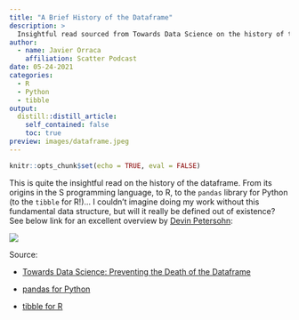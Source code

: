 ```yaml
---
title: "A Brief History of the Dataframe"
description: > 
  Insightful read sourced from Towards Data Science on the history of the dataframe - From its origins in the S programming language, to R, to pandas for Python (to the tibble for R).
author:
  - name: Javier Orraca
    affiliation: Scatter Podcast
date: 05-24-2021
categories:
  - R
  - Python
  - tibble
output:
  distill::distill_article:
    self_contained: false
    toc: true
preview: images/dataframe.jpeg
---
```


```r
knitr::opts_chunk$set(echo = TRUE, eval = FALSE)
```

This is quite the insightful read on the history of the dataframe. From its origins in the S programming language, to R, to the `pandas` library for Python (to the `tibble` for R!)... I couldn't imagine doing my work without this fundamental data structure, but will it really be defined out of existence? See below link for an excellent overview by [Devin Petersohn](https://devin-petersohn.medium.com/):

![](images/dataframe.jpeg)

Source:

* [Towards Data Science: Preventing the Death of the Dataframe](https://towardsdatascience.com/preventing-the-death-of-the-dataframe-8bca1c0f83c8)

* [pandas for Python](https://pandas.pydata.org/)

* [tibble for R](https://tibble.tidyverse.org/)